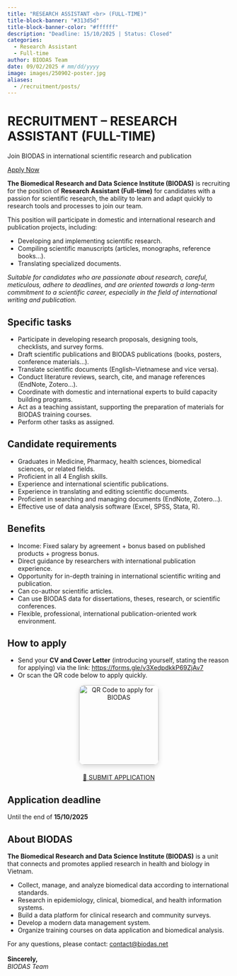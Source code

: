```yaml
---
title: "RESEARCH ASSISTANT <br> (FULL-TIME)"
title-block-banner: "#313d5d"
title-block-banner-color: "#ffffff"
description: "Deadline: 15/10/2025 | Status: Closed"
categories:
  - Research Assistant
  - Full-time
author: BIODAS Team
date: 09/02/2025 # mm/dd/yyyy
image: images/250902-poster.jpg
aliases: 
  - /recruitment/posts/
---
```



```{=html}
<!-- Attach CSS file -->
<link rel="stylesheet" href="section-recruitment-template.css">

<body class="section-recruitment-template">

  <!-- HERO -->
  <div class="hero">
    <h1>RECRUITMENT – RESEARCH ASSISTANT (FULL-TIME)</h1>
    <p>Join BIODAS in international scientific research and publication</p>
    <a href="#apply" class="btn-action glow">Apply Now</a>
  </div>

  <!-- MAIN -->
  <div class="layout">

    <!-- Introduction -->
    <section class="slide-left">
      <p><strong>The Biomedical Research and Data Science Institute (BIODAS)</strong> is recruiting for the position of <strong>Research Assistant (Full-time)</strong> for candidates with a passion for scientific research, the ability to learn and adapt quickly to research tools and processes to join our team.</p>
      <p>This position will participate in domestic and international research and publication projects, including:</p>
      <ul>
        <li>Developing and implementing scientific research.</li>
        <li>Compiling scientific manuscripts (articles, monographs, reference books…).</li>
        <li>Translating specialized documents.</li>
      </ul>
      <p><em>Suitable for candidates who are passionate about research, careful, meticulous, adhere to deadlines, and are oriented towards a long-term commitment to a scientific career, especially in the field of international writing and publication.</em></p>
    </section>

    <!-- Specific tasks -->
    <section class="slide-right">
      <h2>Specific tasks</h2>
      <div class="callout callout-note">
        <ul>
          <li>Participate in developing research proposals, designing tools, checklists, and survey forms.</li>
          <li>Draft scientific publications and BIODAS publications (books, posters, conference materials…).</li>
          <li>Translate scientific documents (English–Vietnamese and vice versa).</li>
          <li>Conduct literature reviews, search, cite, and manage references (EndNote, Zotero…).</li>
          <li>Coordinate with domestic and international experts to build capacity building programs.</li>
          <li>Act as a teaching assistant, supporting the preparation of materials for BIODAS training courses.</li>
          <li>Perform other tasks as assigned.</li>
        </ul>
      </div>
    </section>

    <!-- Candidate requirements -->
    <section class="slide-left">
      <h2>Candidate requirements</h2>
      <div class="callout callout-note">
        <ul>
          <li>Graduates in Medicine, Pharmacy, health sciences, biomedical sciences, or related fields.</li>
          <li>Proficient in all 4 English skills.</li>
          <li>Experience and international scientific publications.</li>
          <li>Experience in translating and editing scientific documents.</li>
          <li>Proficient in searching and managing documents (EndNote, Zotero...).</li>
          <li>Effective use of data analysis software (Excel, SPSS, Stata, R).</li>
        </ul>
      </div>
    </section>

    <!-- Benefits -->
    <section class="slide-right">
      <h2>Benefits</h2>
      <div class="callout callout-tip">
        <ul>
          <li>Income: Fixed salary by agreement + bonus based on published products + progress bonus.</li>
          <li>Direct guidance by researchers with international publication experience.</li>
          <li>Opportunity for in-depth training in international scientific writing and publication.</li>
          <li>Can co-author scientific articles.</li>
          <li>Can use BIODAS data for dissertations, theses, research, or scientific conferences.</li>
          <li>Flexible, professional, international publication-oriented work environment.</li>
        </ul>
      </div>
    </section>

    <!-- How to apply -->
    <section id="apply" class="slide-left">
      <h2>How to apply</h2>
      <div class="callout callout-tip">
        <ul>
          <li>Send your <strong>CV and Cover Letter</strong> (introducing yourself, stating the reason for applying) via the link:  
            <a href="https://forms.gle/v3XedpdkkP69ZjAv7" target="_blank">https://forms.gle/v3XedpdkkP69ZjAv7</a></li>
          <li>Or scan the QR code below to apply quickly.</li>
        </ul>
        <div style="text-align:center; margin-top:10px;">
          <img src="images/250902-qrcode.jpeg" alt="QR Code to apply for BIODAS" width="180" style="border-radius:12px; box-shadow:0 4px 12px rgba(0,0,0,0.15);">
        </div>
        <div style="text-align:center; margin-top:20px;">
          <a href="https://forms.gle/v3XedpdkkP69ZjAv7" class="btn-action glow">📩 SUBMIT APPLICATION</a>
        </div>
      </div>
    </section>

    <!-- Deadline -->
    <section class="slide-right">
      <h2>Application deadline</h2>
      <div class="callout callout-important">
        Until the end of <strong>15/10/2025</strong>
      </div>
    </section>

    <!-- About BIODAS -->
    <section class="slide-left">
      <h2>About BIODAS</h2>
      <p><strong>The Biomedical Research and Data Science Institute (BIODAS)</strong> is a unit that connects and promotes applied research in health and biology in Vietnam.</p>
      <div class="callout callout-note">
        <ul>
          <li>Collect, manage, and analyze biomedical data according to international standards.</li>
          <li>Research in epidemiology, clinical, biomedical, and health information systems.</li>
          <li>Build a data platform for clinical research and community surveys.</li>
          <li>Develop a modern data management system.</li>
          <li>Organize training courses on data application and biomedical analysis.</li>
        </ul>
      </div>
    </section>

    <!-- Footer -->
    <div class="footer-note">
      For any questions, please contact: <a href="mailto:contact@biodas.net">contact@biodas.net</a><br><br>
      <strong>Sincerely,</strong><br>
      <em>BIODAS Team</em>
    </div>
  </div>

<!-- Attach JS file -->
<script src="section-recruitment-template.js"></script>
</body>

```
